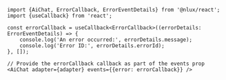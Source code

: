 ```tsx
import {AiChat, ErrorCallback, ErrorEventDetails} from '@nlux/react';
import {useCallback} from 'react';

const errorCallback = useCallback<ErrorCallback>((errorDetails: ErrorEventDetails) => {
    console.log('An error occurred:', errorDetails.message);
    console.log('Error ID:', errorDetails.errorId);
}, []);
```

```tsx
// Provide the errorCallback callback as part of the events prop
<AiChat adapter={adapter} events={{error: errorCallback}} />
```
